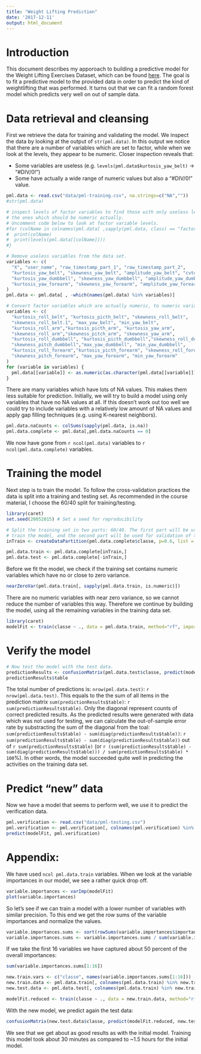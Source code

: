 ```yaml
---
title: "Weight Lifting Prediction"
date: '2017-12-11'
output: html_document
---
```


# Introduction

This document describes my apporoach to building a predictive model for the Weight Lifting Exercises Dataset, which can be found [here](http://groupware.les.inf.puc-rio.br/har).
The goal is to fit a predictive model to the provided data in order to predict the kind of weightlifting that was performed.
It turns out that we can fit a random forest model which predicts very well on out of sample data.

# Data retrieval and cleansing

First we retrieve the data for training and validating the model. 
We inspect the data by looking at the output of `str(pml.data)`.
In this output we notice that there are a number of variables which are set to factor, while when we look at the levels, they appear to be numeric.
Closer inspection reveals that:

* Some variables are useless (e.g. `levels(pml.data$kurtosis_yaw_belt)` -> "#DIV/0!")
* Some have actually a wide range of numeric values but also a "#DIV/0!" value.

```r
pml.data <- read.csv("data/pml-training.csv", na.strings=c("NA",""))
#str(pml.data)

# inspect levels of factor variables to find those with only useless levels and
# the ones which should be numeric actually.
# Uncomment code below to look at factor variable levels.
#for (colName in colnames(pml.data[ ,sapply(pml.data, class) == "factor"])) {
#  print(colName)
#  print(levels(pml.data[[colName]]))
#}

# Remove useless variables from the data set.
variables <- c(
  "X", "user_name", "raw_timestamp_part_1", "raw_timestamp_part_2",
  "kurtosis_yaw_belt", "skewness_yaw_belt", "amplitude_yaw_belt", "cvtd_timestamp",
  "kurtosis_yaw_dumbbell", "skewness_yaw_dumbbell", "amplitude_yaw_dumbbell",
  "kurtosis_yaw_forearm", "skewness_yaw_forearm", "amplitude_yaw_forearm"
)
pml.data <- pml.data[ , -which(names(pml.data) %in% variables)]

# Convert factor variables which are actually numeric, to numeric variables.
variables <- c(
  "kurtosis_roll_belt", "kurtosis_picth_belt", "skewness_roll_belt",
  "skewness_roll_belt.1", "max_yaw_belt", "min_yaw_belt",
  "kurtosis_roll_arm","kurtosis_picth_arm", "kurtosis_yaw_arm",
  "skewness_roll_arm","skewness_pitch_arm", "skewness_yaw_arm",
  "kurtosis_roll_dumbbell", "kurtosis_picth_dumbbell","skewness_roll_dumbbell",
  "skewness_pitch_dumbbell","max_yaw_dumbbell", "min_yaw_dumbbell",
  "kurtosis_roll_forearm","kurtosis_picth_forearm", "skewness_roll_forearm",
  "skewness_pitch_forearm", "max_yaw_forearm", "min_yaw_forearm"
)
for (variable in variables) {
  pml.data[[variable]] <- as.numeric(as.character(pml.data[[variable]]))
}

```

There are many variables which have lots of NA values.
This makes them less suitable for prediction.
Initially, we will try to build a model using only variables that have no NA values at all.
If this doesn't work out too well we could try to include variables with a relatively low amount of NA values and apply gap filling techniques (e.g. using K-nearest neighbors).

```r
pml.data.naCounts <- colSums(sapply(pml.data, is.na))
pml.data.complete <- pml.data[,pml.data.naCounts == 0]
```

We now have gone from `r ncol(pml.data)` variables to `r ncol(pml.data.complete)` variables.

# Training the model

Next step is to train the model.
To follow the cross-validation practices the data is split into a training and testing set.
As recommended in the course material, I choose the 60/40 split for training/testing.

```r
library(caret)
set.seed(20052015) # Set a seed for reproducibility

# Split the training set in two parts: 60/40. The first part will be used to
# train the model, and the second part will be used for validation of the model.
inTrain <- createDataPartition(pml.data.complete$classe, p=0.6, list = FALSE)

pml.data.train <- pml.data.complete[inTrain,]
pml.data.test <- pml.data.complete[-inTrain,]
```

Before we fit the model, we check if the training set contains numeric variables which have no or close to zero variance.

```r
nearZeroVar(pml.data.train[, sapply(pml.data.train, is.numeric)])
```

There are no numeric variables with near zero variance, so we cannot reduce the number of variables this way.
Therefore we continue by building the model, using all the remaining variables in the training data set.

```r
library(caret)
modelFit <- train(classe ~ ., data = pml.data.train, method="rf", importance=TRUE)
```

# Verify the model

```r
# Now test the model with the test data.
predictionResults <- confusionMatrix(pml.data.test$classe, predict(modelFit, pml.data.test))
predictionResults$table
```

The total number of predictions is: `nrow(pml.data.test)`: `r nrow(pml.data.test)`.
This equals to the the sum of all items in the prediction matrix `sum(predictionResults$table)`: `r sum(predictionResults$table)`.
Only the diagonal represent counts of correct predicted results.
As the predicted results were generated with data which was not used for testing, we can calculate the out-of-sample error rate by substracting the sum of the diagonal from the toal: `sum(predictionResults$table) - sum(diag(predictionResults$table))`: `r sum(predictionResults$table) - sum(diag(predictionResults$table))` out of `r sum(predictionResults$table)` (or `r (sum(predictionResults$table) - sum(diag(predictionResults$table))) / sum(predictionResults$table) * 100`%).
In other words, the model succeeded quite well in predicting the activities on the training data set.


# Predict "new" data

Now we have a model that seems to perform well, we use it to predict the verification data.

```r
pml.verification <- read.csv("data/pml-testing.csv")
pml.verification <- pml.verification[, colnames(pml.verification) %in% colnames(pml.data.train)]
predict(modelFit, pml.verification)
```

# Appendix: 

We have used `ncol pml.data.train` variables.
When we look at the variable importances in our model, we see a rather quick drop off.

```r
variable.importances <- varImp(modelFit)
plot(variable.importances)
```

So let's see if we can train a model with a lower number of variables with similar precision.
To this end we get the row sums of the variable importances and normalize the values.

```r
variable.importances.sums <- sort(rowSums(variable.importances$importance), decreasing = T)
variable.importances.sums <- variable.importances.sums / sum(variable.importances.sums)
```
If we take the first 16 variables we have captured about 50 percent of the overall importances:

```r
sum(variable.importances.sums[1:16])

new.train.vars <- c("classe", names(variable.importances.sums[1:16]))
new.train.data <- pml.data.train[, colnames(pml.data.train) %in% new.train.vars]
new.test.data <- pml.data.test[, colnames(pml.data.train) %in% new.train.vars]
```

```r
modelFit.reduced <- train(classe ~ ., data = new.train.data, method="rf", importance=TRUE)
```

With the new model, we predict again the test data:

```r
confusionMatrix(new.test.data$classe, predict(modelFit.reduced, new.test.data))
```
We see that we get about as good results as with the initial model.
Training this model took about 30 minutes as compared to ~1.5 hours for the initial model.
